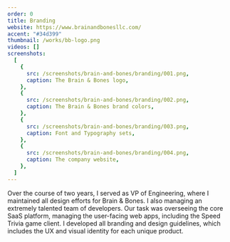 ```yaml
---
order: 0
title: Branding
website: https://www.brainandbonesllc.com/
accent: "#34d399"
thumbnail: /works/bb-logo.png
videos: []
screenshots:
  [
    {
      src: /screenshots/brain-and-bones/branding/001.png,
      caption: The Brain & Bones logo,
    },
    {
      src: /screenshots/brain-and-bones/branding/002.png,
      caption: The Brain & Bones brand colors,
    },
    {
      src: /screenshots/brain-and-bones/branding/003.png,
      caption: Font and Typography sets,
    },
    {
      src: /screenshots/brain-and-bones/branding/004.png,
      caption: The company website,
    },
  ]
---
```



Over the course of two years, I served as VP of Engineering, where I maintained all design efforts for Brain & Bones. I also managing an extremely talented team of developers. Our task was overseeing the core SaaS platform, managing the user-facing web apps, including the Speed Trivia game client. I developed all branding and design guidelines, which includes the UX and visual identity for each unique product.
